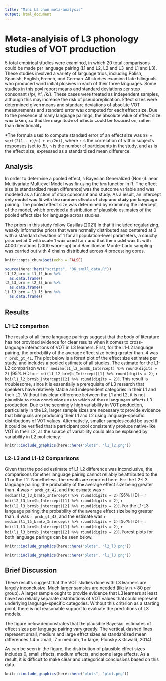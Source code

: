 ```yaml
---
title: "Mini L3 phon meta-analysis"
output: html_document
---
```


# Meta-analyisis of L3 phonology studies of VOT production

5 total empirical studies were examined, in which 20 total comparisons could be made per language pairing (L1 and L2, L2 and L3, and L1 and L3). These studies involved a variety of language trios, including Polish, Spanish, English, French, and German. All studies examined late bilinguals who produced word initial plosives in each of their three languages. Some studies in this pool report means and standard deviations per stop consonant (/p/, /t/, /k/). These cases were treated as independent samples, although this may increase the risk of 
pseudoreplication. Effect sizes were determined given means and standard deviations of absolute VOT measurements and standard error was computed for each effect size. Due to the presence of many language pairings, the absolute value of effect size was taken, so that the magnitude of effects could be focused on, rather than directionality. 

*The formula used to compute standard error of an effect size was `SE = sqrt(2(1 - r)/n) + es/2n))`, where `r` is the correlation of within subjects responses (set to .5), `n` is the number of participants in the study, and `es` is the effect size, expressed as a standardized mean difference. 

## Analysis 

In order to determine a pooled effect, a Bayesian Generalized (Non-)Linear Multivariate Multilevel Model was fir using the `brm` function in R. The effect size (a standardized mean difference) was the outcome variable and was modeled as a function of stop consonant and study. As a result, an intercept only model was fit with the random effects of stop and study per language pairing. The pooled effect size was determined by examining the intercept of the model, which provided a distribution of plausible estimates of the pooled effect size for language across studies.  

The priors in this study follow Casillas (2021) in that it included regularizing, weakly informative priors that were normally distributed and centered at 0 with a standard deviation of 1 for all population-level parameters, a cauchy prior set at 0 with scale 1 was used for $\tau$ and that the model was fit with 4000 iterations (2000 warm-up) and Hamiltonian Monte-Carlo sampling was carried out with 4 chains distributed across 4 processing cores.


```r
knitr::opts_chunk$set(echo = FALSE)
```

```r
source(here::here("scripts", "06_small_data.R"))
l1_l2_brm = l1_l2_brm %>% 
  as.data.frame()
l2_l3_brm = l2_l3_brm %>% 
  as.data.frame()
l1_l3_brm = l1_l3_brm %>% 
  as.data.frame()
```

## Results

### L1-L2 comparison 

The results of all three language pairings suggest that the body of literature has not provided evidence for clear results when it comes to cross-language interactions of VOT in L3 learners. First, for the L1-L2 language pairing, the probability of the average effect size being greater than .4 was `r prob_gt_41`.  The plot below is a forest plot of the effect size estimate per study, and includes a pooled estimate of all studies. The estimate for the L1-L2 comparison was `r median(l1_l2_brm$b_Intercept) %>% round(digits = 2)` [95% HDI = `r hdi(l1_l2_brm$b_Intercept)[1] %>% round(digits = 2)`, `r hdi(l1_l2_brm$b_Intercept)[2] %>% round(digits = 2)`]. This result is troublesome, since it is essentially a prerequisite of L3 research that speakers have relatively stable and independent categories in their L1 and their L2. Without this clear difference between the L1 and L2, it is not plausible to draw conclusions as to which of these languages affects L3 production. Due to the seemingly high variability in VOT production, particularly in the L2, larger sample sizes are necessary to provide evidence that bilinguals are producing their L1 and L2 using language-specific distributions of VOT values. Alternatively, smaller samples could be used if it could be verified that a participant pool consistently produce native-like VOT in their L2, as the source of variability could also be explained by variability in L2 proficiency. 


```r
knitr::include_graphics(here::here("plots", "l1_l2.png"))
```

### L2-L3 and L1-L2 Comparisons 

Given that the pooled estimate of L1-L2 difference was inconclusive, the comparisons for other language pairing cannot reliably be attributed to the L1 or the L2. Nonetheless, the results are reported here. For the L2-L3 language pairing, the probability of the average effect size being greater than .4 was `r prob_gt_42`, and the esimate was `r median(l2_l3_brm$b_Intercept) %>% round(digits = 2)` 
[95% HDI = `r hdi(l2_l3_brm$b_Intercept)[1] %>% round(digits = 2)`, 
`r hdi(l2_l3_brm$b_Intercept)[2] %>% round(digits = 2)`]. For the L1-L3 language pairing, the probability of the average effect size being greater than .4 was `r prob_gt_43`, and the estimate was `r median(l1_l3_brm$b_Intercept) %>% round(digits = 2)` [95% HDI = `r hdi(l1_l3_brm$b_Intercept)[1] %>% round(digits = 2)`, 
`r hdi(l1_l3_brm$b_Intercept)[2] %>% round(digits = 2)`]. Forest plots for both language pairings can be seen below. 

```r
knitr::include_graphics(here::here("plots", "l2_l3.png"))
```

```r
knitr::include_graphics(here::here("plots", "l1_l3.png"))
```

## Brief Discussion 

These results suggest that the VOT studies done with L3 learners are largely inconclusive. Much larger samples are needed (likely n > 80 per group). A larger sample ought to provide evidence that L3 learners at least have two reliably separate distributions of VOT values that could represent underlying language-specific categories. Without this criterion as a starting point, there is not reasonable support to evaluate the predictions of L3 models. 

The figure below demonstrates that  the plausible Bayesian estimates of effect sizes per language pairing vary greatly. The vertical, dashed lines represent small, medium and large effect sizes as standardized mean differences (.4 = small, .7 = medium, 1 = large; Plonsky & Oswald, 2014).

As can be seen in the figure, the distribution of plausible effect sizes includes 0, small effects, medium effects, and some large effects. As a result, it is difficult to make clear and categorical conclusions based on this data. 

```r
knitr::include_graphics(here::here("plots", "plot.png"))
```